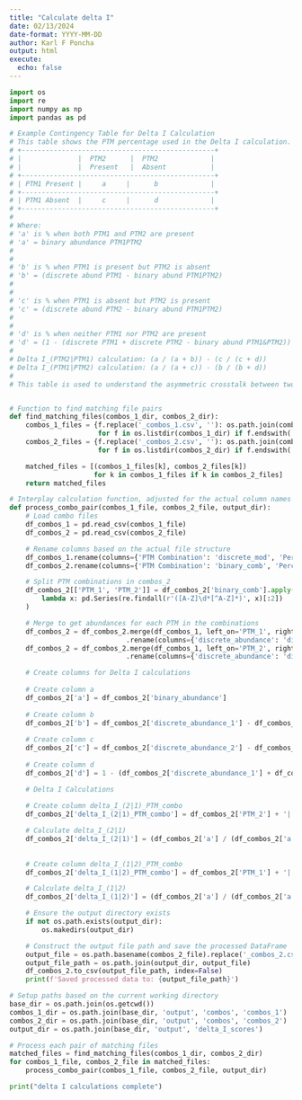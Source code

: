 ```yaml
---
title: "Calculate delta I"
date: 02/13/2024
date-format: YYYY-MM-DD
author: Karl F Poncha
output: html
execute:
  echo: false
---
```


```python
import os
import re
import numpy as np
import pandas as pd

# Example Contingency Table for Delta I Calculation
# This table shows the PTM percentage used in the Delta I calculation.
# +------------------------------------------------+
# |              |  PTM2      |  PTM2             |
# |              |  Present   |  Absent           |
# +------------------------------------------------+
# | PTM1 Present |     a     |      b             |
# +------------------------------------------------+
# | PTM1 Absent  |     c     |      d             |
# +------------------------------------------------+
#
# Where:
# 'a' is % when both PTM1 and PTM2 are present 
# 'a' = binary abundance PTM1PTM2
#
#
# 'b' is % when PTM1 is present but PTM2 is absent
# 'b' = (discrete abund PTM1 - binary abund PTM1PTM2)
#
#
# 'c' is % when PTM1 is absent but PTM2 is present 
# 'c' = (discrete abund PTM2 - binary abund PTM1PTM2)
#
#
# 'd' is % when neither PTM1 nor PTM2 are present 
# 'd' = (1 - (discrete PTM1 + discrete PTM2 - binary abund PTM1&PTM2))
#
# Delta I_(PTM2|PTM1) calculation: (a / (a + b)) - (c / (c + d))
# Delta I_(PTM1|PTM2) calculation: (a / (a + c)) - (b / (b + d))
#
# This table is used to understand the asymmetric crosstalk between two modifications.


# Function to find matching file pairs
def find_matching_files(combos_1_dir, combos_2_dir):
    combos_1_files = {f.replace('_combos_1.csv', ''): os.path.join(combos_1_dir, f)
                      for f in os.listdir(combos_1_dir) if f.endswith('_combos_1.csv')}
    combos_2_files = {f.replace('_combos_2.csv', ''): os.path.join(combos_2_dir, f)
                      for f in os.listdir(combos_2_dir) if f.endswith('_combos_2.csv')}

    matched_files = [(combos_1_files[k], combos_2_files[k])
                     for k in combos_1_files if k in combos_2_files]
    return matched_files

# Interplay calculation function, adjusted for the actual column names and numpy usage
def process_combo_pair(combos_1_file, combos_2_file, output_dir):
    # Load combo files
    df_combos_1 = pd.read_csv(combos_1_file)
    df_combos_2 = pd.read_csv(combos_2_file)

    # Rename columns based on the actual file structure
    df_combos_1.rename(columns={'PTM Combination': 'discrete_mod', 'Percentage Abundance': 'discrete_abundance'}, inplace=True)
    df_combos_2.rename(columns={'PTM Combination': 'binary_comb', 'Percentage Abundance': 'binary_abundance'}, inplace=True)

    # Split PTM combinations in combos_2
    df_combos_2[['PTM_1', 'PTM_2']] = df_combos_2['binary_comb'].apply(
        lambda x: pd.Series(re.findall(r'([A-Z]\d*[^A-Z]*)', x)[:2])
    )

    # Merge to get abundances for each PTM in the combinations
    df_combos_2 = df_combos_2.merge(df_combos_1, left_on='PTM_1', right_on='discrete_mod', how='left')\
                             .rename(columns={'discrete_abundance': 'discrete_abundance_1'})
    df_combos_2 = df_combos_2.merge(df_combos_1, left_on='PTM_2', right_on='discrete_mod', how='left')\
                             .rename(columns={'discrete_abundance': 'discrete_abundance_2'})

    # Create columns for Delta I calculations
    
    # Create column a
    df_combos_2['a'] = df_combos_2['binary_abundance']
    
    # Create column b
    df_combos_2['b'] = df_combos_2['discrete_abundance_1'] - df_combos_2['a']
    
    # Create column c
    df_combos_2['c'] = df_combos_2['discrete_abundance_2'] - df_combos_2['a']
    
    # Create column d
    df_combos_2['d'] = 1 - (df_combos_2['discrete_abundance_1'] + df_combos_2['discrete_abundance_2'] - df_combos_2['a'])

    # Delta I Calculations
    
    # Create column delta_I_(2|1)_PTM_combo
    df_combos_2['delta_I_(2|1)_PTM_combo'] = df_combos_2['PTM_2'] + '|' + df_combos_2['PTM_1']

    # Calculate delta_I_(2|1)
    df_combos_2['delta_I_(2|1)'] = (df_combos_2['a'] / (df_combos_2['a'] + df_combos_2['b'])) - (df_combos_2['c'] / (df_combos_2['c'] + df_combos_2['d']))
    
    
    # Create column delta_I_(1|2)_PTM_combo
    df_combos_2['delta_I_(1|2)_PTM_combo'] = df_combos_2['PTM_1'] + '|' + df_combos_2['PTM_2']

    # Calculate delta_I_(1|2)
    df_combos_2['delta_I_(1|2)'] = (df_combos_2['a'] / (df_combos_2['a'] + df_combos_2['c'])) - (df_combos_2['b'] / (df_combos_2['b'] + df_combos_2['d']))

    # Ensure the output directory exists
    if not os.path.exists(output_dir):
        os.makedirs(output_dir)

    # Construct the output file path and save the processed DataFrame
    output_file = os.path.basename(combos_2_file).replace('_combos_2.csv', '_delta_I_scores.csv')
    output_file_path = os.path.join(output_dir, output_file)
    df_combos_2.to_csv(output_file_path, index=False)
    print(f'Saved processed data to: {output_file_path}')

# Setup paths based on the current working directory
base_dir = os.path.join(os.getcwd())
combos_1_dir = os.path.join(base_dir, 'output', 'combos', 'combos_1')
combos_2_dir = os.path.join(base_dir, 'output', 'combos', 'combos_2')
output_dir = os.path.join(base_dir, 'output', 'delta_I_scores')

# Process each pair of matching files
matched_files = find_matching_files(combos_1_dir, combos_2_dir)
for combos_1_file, combos_2_file in matched_files:
    process_combo_pair(combos_1_file, combos_2_file, output_dir)

print("delta I calculations complete")

```